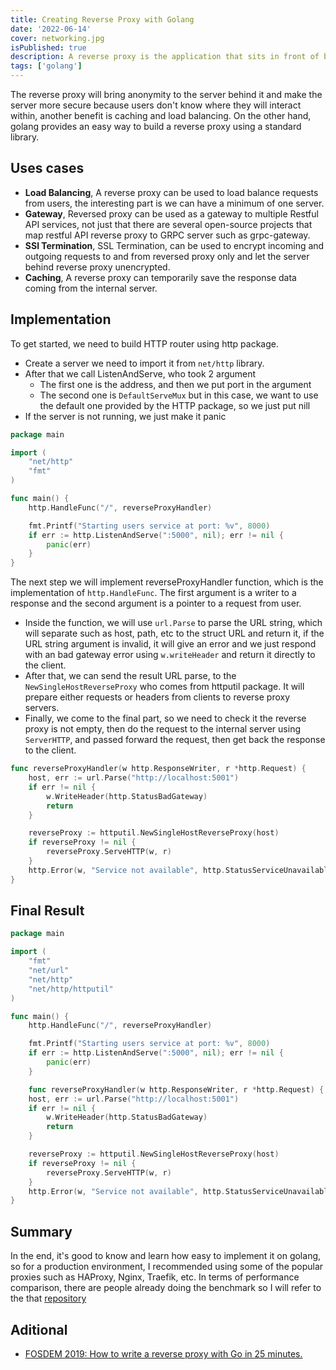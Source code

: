 ```yaml
---
title: Creating Reverse Proxy with Golang
date: '2022-06-14'
cover: networking.jpg
isPublished: true
description: A reverse proxy is the application that sits in front of back-end applications and forwards client (e.g. browser) requests to those applications.
tags: ['golang']
---
```


The reverse proxy will bring anonymity to the server behind it and make the server more secure
because users don't know where they will interact within, another benefit is caching and load balancing.
On the other hand, golang provides an easy way to build a reverse proxy using a standard library.

## Uses cases

-   **Load Balancing**,
    A reverse proxy can be used to load balance requests from users, the interesting part is we can have a minimum of one server.
-   **Gateway**,
    Reversed proxy can be used as a gateway to multiple Restful API services, not just that there are several open-source projects that map restful API reverse proxy to GRPC server such as grpc-gateway.
-   **SSl Termination**,
    SSL Termination, can be used to encrypt incoming and outgoing requests to and from reversed proxy only and let the server behind reverse proxy unencrypted.
-   **Caching**,
    A reverse proxy can temporarily save the response data coming from the internal server.

## Implementation

To get started, we need to build HTTP router using http package.

-   Create a server we need to import it from `net/http` library.
-   After that we call ListenAndServe, who took 2 argument
    -   The first one is the address, and then we put port in the argument
    -   The second one is `DefaultServeMux` but in this case, we want to use the default one provided by the HTTP package,
        so we just put nill
-   If the server is not running, we just make it panic

```go showlinenumbers theme=orange
package main

import (
	"net/http"
	"fmt"
)

func main() {
	http.HandleFunc("/", reverseProxyHandler)

    fmt.Printf("Starting users service at port: %v", 8000)
	if err := http.ListenAndServe(":5000", nil); err != nil {
		panic(err)
	}
}

```

The next step we will implement reverseProxyHandler function, which is the implementation of `http.HandleFunc`.
The first argument is a writer to a response and the second argument is a pointer to a request from user.

-   Inside the function, we will use `url.Parse` to parse the URL string, which will separate such as host, path, etc
    to the struct URL and return it, if the URL string argument is invalid,
    it will give an error and we just respond with an bad gateway error using `w.writeHeader` and return it directly
    to the client.
-   After that, we can send the result URL parse, to the `NewSingleHostReverseProxy` who comes from httputil package.
    It will prepare either requests or headers from clients to reverse proxy servers.
-   Finally, we come to the final part, so we need to check it the reverse proxy is not empty, then do the request
    to the internal server using `ServerHTTP`, and passed forward the request, then get back the response to the client.

```go showlinenumbers theme=orange
func reverseProxyHandler(w http.ResponseWriter, r *http.Request) {
	host, err := url.Parse("http://localhost:5001")
	if err != nil {
		w.WriteHeader(http.StatusBadGateway)
		return
	}

	reverseProxy := httputil.NewSingleHostReverseProxy(host)
	if reverseProxy != nil {
		reverseProxy.ServeHTTP(w, r)
	}
	http.Error(w, "Service not available", http.StatusServiceUnavailable)
}

```

## Final Result

```go showlinenumbers theme=orange
package main

import (
	"fmt"
	"net/url"
	"net/http"
	"net/http/httputil"
)

func main() {
	http.HandleFunc("/", reverseProxyHandler)

    fmt.Printf("Starting users service at port: %v", 8000)
	if err := http.ListenAndServe(":5000", nil); err != nil {
		panic(err)
	}

	func reverseProxyHandler(w http.ResponseWriter, r *http.Request) {
	host, err := url.Parse("http://localhost:5001")
	if err != nil {
		w.WriteHeader(http.StatusBadGateway)
		return
	}

	reverseProxy := httputil.NewSingleHostReverseProxy(host)
	if reverseProxy != nil {
		reverseProxy.ServeHTTP(w, r)
	}
	http.Error(w, "Service not available", http.StatusServiceUnavailable)
}

```

## Summary

In the end, it's good to know and learn how easy to implement it on golang, so for a production environment,
I recommended using some of the popular proxies such as HAProxy, Nginx, Traefik, etc.
In terms of performance comparison, there are people already doing the benchmark so I will refer to the that [repository](https://github.com/juliens/Proxy-Benchmarks)

## Aditional

-   [FOSDEM 2019: How to write a reverse proxy with Go in 25 minutes.](https://www.youtube.com/watch?v=tWSmUsYLiE4)
